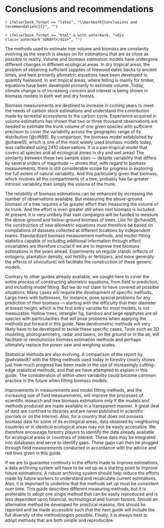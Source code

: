 

# Conclusions and recommendations {-}

`r ifelse(book_format == "latex", "\\markboth{Conclusions and recommendations}{}", "")`

`r ifelse(book_format == "html" & with_watermark, "<div class='watermark'>DRAFT</div>", "")`

The methods used to estimate tree volume and biomass are constantly evolving as the search is always on for estimations that are as close as possible to reality. Volume and biomass estimation models have undergone different changes in different ecological areas. In dry tropical areas, the problem of obtaining sufficient supplies of firewood dates backs to ancient times, and here primarily allometric equations have been developed to quantify fuelwood. In wet tropical areas, where felling is mainly for timber, equations have been developed primarily to estimate volume. Today, climate change is of increasing concern and interest is being shown in biomass models in both wet and dry forests.

Biomass measurements are destined to increase in coming years to meet the needs of carbon stock estimations and understand the contribution made by terrestial ecosystems to the carbon cycle. Experience acquired in volume estimations has shown that two or three thousand observations are needed to estimate the trunk volume of *one* given species with sufficient precision to cover the variability across  the geographic range of its distribution [@ctft89]. By comparison, the biomass model established by @chave05, which is one of the most widely used biomass models today, was calibrated using 2410 observations. It is a pan-tropical model that covers all species and all ecological zones in dry and wet areas! The similarity between these two sample sizes --- despite variability that differs by several orders of magnitude --- shows that, with regard to biomass measurements, there is still considerable scope for progress in exploring the full extent of natural variability. And this particularly given that biomass, which involves all the compartments of a tree, probably has far greater intrinsic variability than simply the volume of the trunk.

The reliability of biomass estimations can be enhanced by increasing the number of observations available. But measuring the above-ground biomass of a tree requires a far greater effort than measuring the volume of its trunk. And the effort is even greater still when root biomass is included. At present, it is very unlikely that vast campaigns will be funded to measure the above-ground and below-ground biomass of trees. Like for @chave05, the construction of new allometric equations must therefore be based on compilations of datasets collected at different locations by independent teams. Standardized biomass measurement methods, and model-fitting statistics capable of including additional information through effect covariables are therefore crucial if we are to improve tree biomass estimations in the years ahead. Experiments on regular stands (effects of ontogeny, plantation density, soil fertility or fertilizers, and more generally the effects of silviculture) will facilitate the construction of these generic models.

Contrary to other guides already available, we sought here to cover the entire process of constructing allometric equations, from field to prediction, and including model fitting. But we do not claim to have covered all possible situations. Many cases will require the development of specific methods. Large trees with buttresses, for instance, pose special problems for any prediction of their biomass --- starting with the difficulty that their diameter at breast height, which is the first entry variable for most models, is not measurable. Hollow trees, strangler fig, bamboo and large epiphytes are all species with particularities that will pose problems when applying the methods put forward in this guide. New dendrometric methods will very likely have to be developed to tackle these specific cases. Tools such as 3D modeling, photogrammetry, radar and lasers, on the ground or in the air, will facilitate or revolutionize biomass estimation methods and perhaps ultimately replace the power saw and weighing scales.

Statistical methods are also evolving. A comparison of the report by @whraton87 with the fitting methods used today in forestry clearly shows just how much progress has been made in the use of increasingly cutting-edge statistical methods, and that we have attempted to explain in this guide. The consideration of within-stem variability could become common practice in the future when fitting biomass models.

Improvements in measurements and model fitting methods, and the increasing use of field measurements, will improve the processes of scientific research and tree biomass estimations only if the models and methods produced are made available in a transparent manner. A great deal of data are confined to libraries and are never published in scientific journals or on the Internet. Also, for a country that does not possess biomass data for some of its ecological areas, data obtained by neighboring countries or in identical ecological areas may not be easily accessible. We therefore encourage forestry players to identify the data already available for ecological areas or countries of interest. These data may be integrated into databases and serve to identify gaps. These gaps can then be plugged through field measurements conducted in accordance with the advice and red lines given in this guide.

If we are to guarantee continuity in the efforts made to improve estimations, a data archiving system will have to be set up as a starting point to improve future estimations. A robust archiving system should help reduce the efforts made by future workers to understand and recalculate current estimations. Also, it is important to underline that the methods set up must be consistent over time. This guide describes different measuring methods, but it is preferable to adopt one single method that can be easily reproduced and is less dependent upon financial, technological and human factors. Should an alternative method be developed for practical reasons, this should be reported and be made accessible such that the next guide will include the full diversity of the methodologies possible. Finally, it is always best to adopt methods that are both simple and reproducible.

